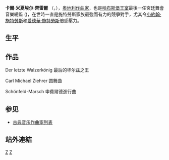 {{Infobox classical
| 中文名 = 齊雷爾
| 画像 = Ziehrerphoto.jpg
| 附注 =      
| 原文名 = Carl Michael Ziehrer     
| 国别 = 奥地利    
| 出生日期 = 1843年5月2日
| 出生地 = 维也纳
| 逝世日期 = 1922年11月14日
| 逝世地 = 维也纳
| 所属时期 = 浪漫主义
| 所属乐派 =  
| 擅长作品类型 = 圆舞曲，波尔卡，進行曲
| 代表作 = 維也納市民圓舞曲
| 师从 = 
| 学生 = 
| 官方网站 = 
}}

'''卡爾·米夏埃尔·齊雷爾''' （{{lang-de|'''Carl Michael Ziehrer'''}}，{{bd|1843年|5月2日|1922年|11月14日}}），[[奥地利|奥地利]][[作曲家|作曲家]]，也是[[哈布斯堡王朝|哈布斯堡王室]]最後一任宮廷舞會音樂總監 ({{lang-de|KK Hoffballmusikdirektor}})，在世時一直是施特勞斯家族最強而有力的競爭對手，尤其令[[小約翰·施特勞斯|小約翰·施特勞斯]]和[[愛德華·施特勞斯|愛德華·施特勞斯]]倍感壓力。

== 生平 ==

== 作品 ==
Der letzte Walzerkönig  最后的华尔兹之王

Carl Michael Ziehrer  圆舞曲

Schönfeld-Marsch 申費爾德進行曲

== 参见 ==
* [[古典音乐作曲家列表|古典音乐作曲家列表]]

== 站外連結 ==

{{Authority control}}
{{Classical-composer-stub}}

[[Category:奧地利作曲家|Z]]
[[Category:浪漫主義作曲家|Z]]